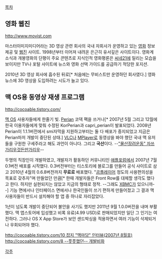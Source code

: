 [[목차]]

== 영화 웹진 ==
[[http://www.movist.com]]

마스터이미지미디어라는 3D 영상 관련 회사의 국내 자회사가 운영하고 있는 [[영화]] 정보 제공 및 [[웹진]] 사이트. 1998년부터 이어져 내려온 은근히 유서깊은 사이트이다. 영화계 소식과 개봉영화의 단평이 주요 콘텐츠로 지식인적 영화평론은 [[씨네21]]에 밀리는 모습을 보이지만 TV나 포털 사이트에 뉴스와 영화 선택 가이드를 공급하기 적당한 포지션.

2010년 3D 영상 회사에 흡수된 뒤로[* 처음에는 무비스트만 운영하던 회사였다.] 영화 뉴스에 3D 영상을 도입하려는 시도가 늘고 있다.

== 맥 OS용 동영상 재생 프로그램 ==
[[http://cocoable.tistory.com/]]

[[맥 OS]] 사용자들에게 한줄기 빛. [[Perian]] 코덱 팩을 쓰거나[* 2007년 5월 그리고 12월에 한국 이용자들에게 맞춰 수정된 KorPerian과 capri_perian이 발표되었다. 2008년 Perian이 1.1.1버전에서 smi자막을 지원하고부터는 둘 다 배포가 중지되었고 지금은 Perian마저 개발이 중단된 상태.] [[VLC]]나 [[MPlayer]]로 동영상을 봐야 했던 국내 맥 유저들을 구원한 구세주라고 해도 과언이 아니다. 그리고 '''국산'''이다. --[["물산장려운동" 자쓰가리우것든만가리우]]--

두명의 직장인이 개발하였고, 개발자가 활동하던 커뮤니티인 [[애플포럼]]에서 2007년 7월 0.1버전 배포를 시작했다. 0.3버전부터는 티스토리에 블로그를 만들어 공식 사이트로 삼고 2010년 4월의 0.6.8버전까지 '''무료로''' 배포했다. "[[곰플레이어]] 정도의 사용편의성을 목표로 갖추자"며 만들었던 만큼[* 한때 개발자들은 Front Row를 대체할 생각도 했다고 한다. 하지만 실현되지는 않았고 지금의 형태로 정착. --그래도 [[XBMC]]가 있으니까--] 기능 면에서나 인터페이스 면에서나 한국인들이 쓰기 편하게 만들어졌고 그 결과 맥 사용자들이 반드시 설치해야 할 앱 중 하나로 자리잡았다.

1년이 넘도록 개발이 중단되어 불안을 사기도 했지만 2011년 9월 1.0.0버전을 내며 부활했다. 맥 앱스토어에 입성했고 비록 유료(4.99 USD)로 판매되었지만 일단 그 인기는 여전하다. 그러나 OS X App Store가 보안 샌드박싱을 적용하면서 여러 기능이 삭제되거나 우회되어야 했다. 

[[http://cocoable.tistory.com/10 잡지 "맥마당" 인터뷰(2007년 8월호)]]
[[http://cocoable.tistory.com/8 --풋풋했던-- 개발비화]]

[[각주]]
